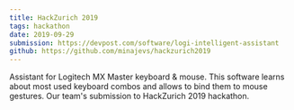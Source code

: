 ```yaml
---
title: HackZurich 2019
tags: hackathon
date: 2019-09-29
submission: https://devpost.com/software/logi-intelligent-assistant
github: https://github.com/minajevs/hackzurich2019
---
```


Assistant for Logitech MX Master keyboard & mouse.
This software learns about most used keyboard combos and allows to bind them to mouse gestures.
Our team's submission to HackZurich 2019 hackathon.
